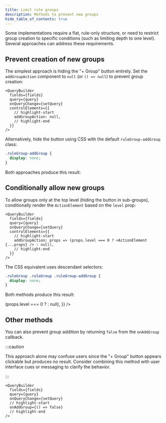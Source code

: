 ```yaml
---
title: Limit rule groups
description: Methods to prevent new groups
hide_table_of_contents: true
---
```



Some implementations require a flat, rule-only structure, or need to restrict group creation to specific conditions (such as limiting depth to one level). Several approaches can address these requirements.

## Prevent creation of new groups

The simplest approach is hiding the "+ Group" button entirely. Set the `addGroupAction` component to `null` (or `() => null`) to prevent group creation:

```tsx
<QueryBuilder
  fields={fields}
  query={query}
  onQueryChange={setQuery}
  controlElements={{
    // highlight-start
    addGroupAction: null,
    // highlight-end
  }}
/>
```

Alternatively, hide the button using CSS with the default `ruleGroup-addGroup` class:

```css
.ruleGroup-addGroup {
  display: none;
}
```

Both approaches produce this result:

<BrowserWindow>
  <QueryBuilderEmbed controlElements={{ addGroupAction: null }} />
</BrowserWindow>

## Conditionally allow new groups

To allow groups only at the top level (hiding the button in sub-groups), conditionally render the `ActionElement` based on the `level` prop:

```tsx
<QueryBuilder
  fields={fields}
  query={query}
  onQueryChange={setQuery}
  controlElements={{
    // highlight-start
    addGroupAction: props => (props.level === 0 ? <ActionElement {...props} /> : null),
    // highlight-end
  }}
/>
```

The CSS equivalent uses descendant selectors:

```css
.ruleGroup .ruleGroup .ruleGroup-addGroup {
  display: none;
}
```

Both methods produce this result:

<BrowserWindow>
  <QueryBuilderEmbed
    defaultQuery={{
      combinator: 'and',
      rules: [
        { combinator: 'and', rules: [] },
        { combinator: 'and', rules: [] },
      ],
    }}
    controlElements={{
      addGroupAction: props => (props.level === 0 ? <ActionElement {...props} /> : null),
    }}
  />
</BrowserWindow>

## Other methods

You can also prevent group addition by returning `false` from the `onAddGroup` callback.

:::caution

This approach alone may confuse users since the "+ Group" button appears clickable but produces no result. Consider combining this method with user interface cues or messaging to clarify the behavior.

:::

```tsx
<QueryBuilder
  fields={fields}
  query={query}
  onQueryChange={setQuery}
  // highlight-start
  onAddGroup={() => false}
  // highlight-end
/>
```
